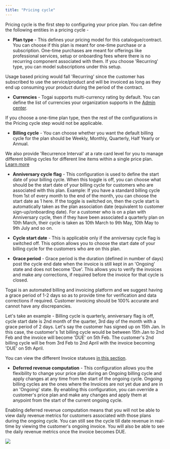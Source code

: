 ```yaml
---
title: "Pricing cycle"
---
```


Pricing cycle is the first step to configuring your price plan. You can define the following entities in a pricing cycle - 

* **Plan type** - This defines your pricing model for this catalogue/contract. You can choose if this plan is meant for one-time purchase or a subscription. One-time purchases are meant for offerings like professional services, setup or onboarding fees where there is no recurring component associated with them. If you choose 'Recurring' type, you can model subscriptions under this setup. 

<Check>Usage based pricing would fall 'Recurring' since the customer has subscribed to use the service/product and will be invoiced as long as they end up consuming your product during the period of the contract.</Check>

* **Currencies** - Togai supports multi-currency rating by default. You can define the list of currencies your organization supports in the [Admin center](/docs/admin-center).

<Note>If you choose a one-time plan type, then the rest of the configurations in the Pricing cycle step would not be applicable.</Note>

* **Billing cycle** - You can choose whether you want the default billing cycle for the plan should be Weekly, Monthly, Quarterly, Half Yearly or Annual.

<Tip>We also provide 'Recurrence Interval' at a rate card level for you to manage different billing cycles for different line items within a single price plan. [Learn more](/docs/rate-cards#rate-card-common-entities)</Tip>


* **Anniversary cycle flag** - This configuration is used to define the start date of your billing cycle. When this toggle is off, you can choose what should be the start date of your billing cycle for customers who are associated with this plan. Example: If you have a standard billing cycle from 1st of every month to the end of the month, you can choose the start date as 1 here. If the toggle is switched on, then the cycle start is automatically taken as the plan association date (equivalent to customer sign-up/onboarding date). For a customer who is on a plan with Anniversary cycle, then if they have been associated a quarterly plan on 10th March, their cycle is taken as 10th March to 9th May, 10th May to 9th July and so on.

* **Cycle start date** - This is applicable only if the anniversay cycle flag is switched off. This option allows you to choose the start date of your billing cycle for the customers who are on this plan.

* **Grace period** - Grace period is the duration (defined in number of days) post the cycle end date when the invoice is still kept in an 'Ongoing' state and does not become 'Due'. This allows you to verify the invoices and make any corrections, if required before the invoice for that cycle is closed.

<Note>Togai is an automated billing and invoicing platform and we suggest having a grace period of 1-2 days so as to provide time for verification and data corrections if required. Customer invoicing should be 100% accurate and cannot have any discrepancies.</Note>

<Tip>Let's take an example - Billing cycle is quarterly, anniversary flag is off, cycle start date is 2nd month of the quarter, 3rd day of the month with a grace period of 2 days. Let's say the customer has signed up on 15th Jan. In this case, the customer's 1st billing cycle would be between 15th Jan to 2nd Feb and the invoice will become 'DUE' on 5th Feb. The customer's 2nd billing cycle will be from 3rd Feb to 2nd April with the invoice becoming 'DUE' on 5th April.</Tip>

You can view the different Invoice statuses [in this section](/docs/invoices-overview).

* **Deferred revenue computation** - This configuration allows you the flexibility to change your price plan during an Ongoing billing cycle and apply changes at any time from the start of the ongoing cycle. Ongoing billing cycles are the ones where the Invoices are not yet due and are in an 'Ongoing' state. By enabling this configuration, you can override a customer's price plan and make any changes and apply them at anypoint from the start of the current ongoing cycle.

<Warning>Enabling deferred revenue computation means that you will not be able to view daily revenue metrics for customers associated with those plans during the ongoing cycle. You can still see the cycle till date revenue in real-time by viewing the customer's ongoing invoice. You will also be able to see the daily revenue metrics once the invoice becomes DUE.</Warning>


<Frame caption="Pricing cycle screen">
  <img src="/docs/images/pricing-cycle.png" />
</Frame>